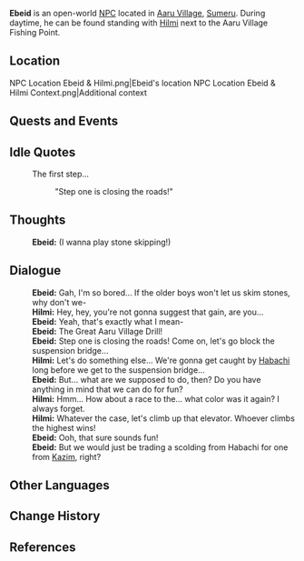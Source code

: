 {{Meta
<!-- Remove this template after adding the missing info -->
|missing_NPC_profile  = yes
}}
{{Character Infobox
|type             = Open-World NPC <!-- NPC, Quest NPC, or Event NPC -->
|image            = NPC Ebeid.png
|realname         = <!-- Optional, if different from in-game name -->
|deceased         = <!-- Past (for deceased prior to events of the game) or free response -->
|region           = Sumeru
|location         = Sumeru
|affiliation      = 
|title            = 

|ancestry         = <!-- Clan/family -->
|father           = 
|mother           = 
|spouse           = 
|sibling          = 
|child            = 
|relative         = 

|voiceEN          = [[imdb:nm4716053|Elsie Lovelock]]<ref name="Elsie Lovelock">Twitter: [https://twitter.com/ElsieLovelock/status/1575260008052400128 EN VA Self Announcement] ([https://web.archive.org/web/20221118052230/https://twitter.com/ElsieLovelock/status/1575260008052400128 Archived])</ref>
|voiceCN          = 
|voiceJP          = 
|dialoguereward   = 
}}
'''Ebeid''' is an open-world [[NPC]] located in [[Aaru Village]], [[Sumeru]]. During daytime, he can be found standing with [[Hilmi]] next to the Aaru Village Fishing Point.

==Location==
<gallery>
NPC Location Ebeid & Hilmi.png|Ebeid's location
NPC Location Ebeid & Hilmi Context.png|Additional context
</gallery>
<!--
==Profile==
Detailed story/lore information goes here.
''(To be added.)''

===Appearance===
Keep appearance section short and concise. Limit to 2 paragraphs with 3-4 sentences each.
''(To be added.)''
-->
==Quests and Events==
{{Quests and Events}}

==Idle Quotes==
{{Dialogue Start}}
: {{DIcon|Idle}} The first step...
:: {{A|VO Ebeid 01.ogg}} "Step one is closing the roads!"
{{Dialogue End}}

==Thoughts==
{{All Schemes to Know Explanation|name=Ebeid}}
{{Dialogue Start}}
:{{A|VO Ebeid All Schemes to Know 01.ogg}} '''Ebeid:''' (I wanna play stone skipping!)
{{Dialogue End}}

==Dialogue==
{{Dialogue Start}}
:'''Ebeid:''' Gah, I'm so bored... If the older boys won't let us skim stones, why don't we-
:'''Hilmi:''' Hey, hey, you're not gonna suggest that gain, are you...
:'''Ebeid:''' Yeah, that's exactly what I mean-
:'''Ebeid:''' The Great Aaru Village Drill!
:'''Ebeid:''' Step one is closing the roads! Come on, let's go block the suspension bridge...
:'''Hilmi:''' Let's do something else... We're gonna get caught by [[Habachi]] long before we get to the suspension bridge...
:'''Ebeid:''' But... what are we supposed to do, then? Do you have anything in mind that we can do for fun?
:'''Hilmi:''' Hmm... How about a race to the... what color was it again? I always forget.
:'''Hilmi:''' Whatever the case, let's climb up that elevator. Whoever climbs the highest wins!
:'''Ebeid:''' Ooh, that sure sounds fun!
:'''Ebeid:''' But we would just be trading a scolding from Habachi for one from [[Kazim]], right?
{{Dialogue End}}
<!--
==Event Dialogue==
===Event Name===
{{Dialogue Start}}
:'''{{subst:PAGENAME}}:'''
{{Dialogue End}}

==Trivia==
* 
-->
==Other Languages==
{{Other Languages
|default_hidden = 1
|en      = Ebeid
|zhs     = 奥贝德
|zhs_rm  = Àobèidé
|zht     = 奧貝德
|zht_rm  = Àobèidé
|ja      = エベード
|ja_rm   = Ebeedo
|ko      = 에비드
|es      = Ebeid
|fr      = Ebeid
|ru      = Эбейд
|th      = Ebeid
|vi      = Ebeid
|de      = Ebeid
|id      = Ebeid
|pt      = Ebeid
|tr      = Ebeid
|it      = Ebeid
}}

==Change History==
{{Change History|3.1}}

==References==
{{Reflist}}